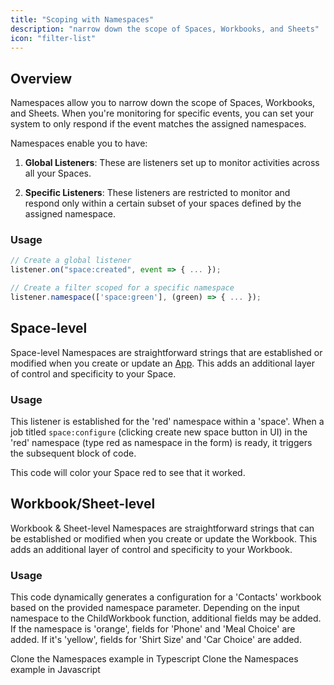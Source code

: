 ```yaml
---
title: "Scoping with Namespaces"
description: "narrow down the scope of Spaces, Workbooks, and Sheets"
icon: "filter-list"
---
```


<Snippet file="shared/dxpbanner.mdx" />

## Overview

Namespaces allow you to narrow down the scope of Spaces, Workbooks, and Sheets.
When you're monitoring for specific events, you can set your system to only
respond if the event matches the assigned namespaces.

Namespaces enable you to have:

1. **Global Listeners**: These are listeners set up to monitor activities across
   all your Spaces.

2. **Specific Listeners**: These listeners are restricted to monitor and respond
   only within a certain subset of your spaces defined by the assigned
   namespace.

### Usage

```jsx
// Create a global listener
listener.on("space:created", event => { ... });

// Create a filter scoped for a specific namespace
listener.namespace(['space:green'], (green) => { ... });
```

## Space-level

Space-level Namespaces are straightforward strings that are established or
modified when you create or update an [App](/learning-center/architecture/apps). This adds an
additional layer of control and specificity to your Space.

### Usage

This listener is established for the 'red' namespace within a 'space'. When a
job titled `space:configure` (clicking create new space button in UI) in the
'red' namespace (type red as namespace in the form) is ready, it triggers the
subsequent block of code.

This code will color your Space red to see that it worked.

<Snippet file="guides/namespaces/block1.mdx" />

## Workbook/Sheet-level

Workbook & Sheet-level Namespaces are straightforward strings that can be
established or modified when you create or update the Workbook. This adds an
additional layer of control and specificity to your Workbook.

### Usage

This code dynamically generates a configuration for a 'Contacts' workbook based
on the provided namespace parameter. Depending on the input namespace to the
ChildWorkbook function, additional fields may be added. If the namespace is
'orange', fields for 'Phone' and 'Meal Choice' are added. If it's 'yellow',
fields for 'Shirt Size' and 'Car Choice' are added.

<Snippet file="guides/namespaces/block2.mdx" />

<CardGroup cols={2}>
  <Card
    title="typescript"
    icon="code-merge"
    href="https://github.com/FlatFilers/flatfile-docs-kitchen-sink/blob/main/typescript/namespaces/index.ts"
  >
    Clone the Namespaces example in Typescript
  </Card>
  <Card
    title="javascript"
    icon="js"
    href="https://github.com/FlatFilers/flatfile-docs-kitchen-sink/blob/main/javascript/namespaces/index.js"
  >
    Clone the Namespaces example in Javascript
  </Card>
</CardGroup>
